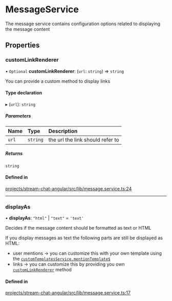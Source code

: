 # MessageService

The message service contains configuration options related to displaying the message content

## Properties

### customLinkRenderer

• `Optional` **customLinkRenderer**: (`url`: `string`) => `string`

You can provide a custom method to display links

#### Type declaration

▸ (`url`): `string`

##### Parameters

| Name | Type | Description |
| :------ | :------ | :------ |
| `url` | `string` | the url the link should refer to |

##### Returns

`string`

#### Defined in

[projects/stream-chat-angular/src/lib/message.service.ts:24](https://github.com/GetStream/stream-chat-angular/blob/1c85ebbe3865611740e9523d9b33b7cdca8de101/projects/stream-chat-angular/src/lib/message.service.ts#L24)

___

### displayAs

• **displayAs**: ``"html"`` | ``"text"`` = `'text'`

Decides if the message content should be formatted as text or HTML

If you display messages as text the following parts are still be displayed as HTML:
- user mentions -> you can customize this with your own template using the [`customTemplatesService.mentionTemplate$`](https://getstream.io/chat/docs/sdk/angular/services/CustomTemplatesService/#mentiontemplate)
- links -> you can customize this by providing you own [`customLinkRenderer`](#customlinkrenderer) method

#### Defined in

[projects/stream-chat-angular/src/lib/message.service.ts:17](https://github.com/GetStream/stream-chat-angular/blob/1c85ebbe3865611740e9523d9b33b7cdca8de101/projects/stream-chat-angular/src/lib/message.service.ts#L17)

